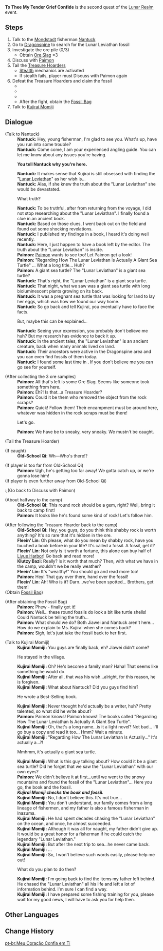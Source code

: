 {{Quest Infobox
|id            = 72661
|image         = Event Quest To Thee My Tender Confide.png
|type          = World
|region        = Mondstadt
|area          = Starfell Valley
|event_name    = Lunar Realm
|description   = You couldn't convince [[Jiawei]] to join the crew. Will things go more smoothly with [[Nantuck]]?<br /><br />You couldn't convince Jiawei to join the crew, so next it's time to try and recruit a Mondstadt fisherman, Nantuck. Maybe this time, things will go more smoothly?
|prev          = The Moon Has Risen
|next          = By Thy Pale Beams I Solitary Rove
|startLocation = [[Cider Lake]], [[Mondstadt]]
|characters    = Fleein' Lin; Klutzy Bazi; Kujirai Momiji; Nantuck; Old-School Qi; Paimon; Traveler
|primogems     = 60
|mora          = 30,000
|other         = {{Card|Hero's Wit|3}}
}}
'''To Thee My Tender Grief Confide''' is the second quest of the [[Lunar Realm]] event.

==Steps==
# Talk to the [[Mondstadt]] fisherman [[Nantuck]]
# Go to [[Dragonspine]] to search for the Lunar Leviathan fossil
# Investigate the ore pile (0/3)
#* Obtain [[Ore Slag]] ×3
# Discuss with [[Paimon]]
# Tail the [[Treasure Hoarders]]
#* [[Stealth]] mechanics are activated
#* If stealth fails, player must Discuss with Paimon again
# Defeat the Treasure Hoarders and claim the fossil
#* {{Enemy|Treasure Hoarders: Hydro Potioneer|x=1}}
#* {{Enemy|Treasure Hoarders: Handyman|x=1}}
#* {{Enemy|Treasure Hoarders: Scout|x=1}}
#* After the fight, obtain the [[Fossil Bag]]
# Talk to [[Kujirai Momiji]]

==Dialogue==
{{Dialogue start}}
;(Talk to Nantuck)
:'''Nantuck:''' Hey, young fisherman, I'm glad to see you. What's up, have you run into some trouble?
:'''Nantuck:''' Come come, I am your experienced angling guide. You can let me know about any issues you're having.

:'''You tell Nantuck why you're here.'''

:'''Nantuck:''' It makes sense that Kujirai is still obsessed with finding the "[[Lunar Leviathan]]" as her wish is...
:'''Nantuck:''' Alas, if she knew the truth about the "Lunar Leviathan" she would be devastated.
:{{DIcon}} What truth?
:'''Nantuck:''' To be truthful, after from returning from the voyage, I did not stop researching about the "Lunar Leviathan". I finally found a clue in an ancient book.
:'''Nantuck:''' Based on those clues, I went back out on the field and found out some shocking revelations.
:'''Nantuck:''' I published my findings in a book, I heard it's doing well recently.
:'''Nantuck:''' Here, I just happen to have a book left by the editor. The truth about the "Lunar Leviathan" is inside.
:'''Paimon:''' [[Paimon]] wants to see too! Let Paimon get a look!
:'''Paimon:''' "Regarding How The Lunar Leviathan Is Actually A Giant Sea Turtle" ... What a long title... Huh?
:'''Paimon:''' A giant sea turtle? The "Lunar Leviathan" is a giant sea turtle?
:'''Nantuck:''' That's right, the "Lunar Leviathan" is a giant sea turtle.
:'''Nantuck:''' That night, what we saw was a giant sea turtle with long bioluminescent plants growing on its back.
:'''Nantuck:''' It was a pregnant sea turtle that was looking for land to lay her eggs, which was how we found our way home.
:'''Nantuck:''' So go back and tell Kujirai, you eventually have to face the facts.
:{{DIcon}} But, maybe this can be explained...
:'''Nantuck:''' Seeing your expression, you probably don't believe me huh? But my research has evidence to back it up.
:'''Nantuck:''' In the ancient tales, the "Lunar Leviathan" is an ancient creature, back when many animals lived on land.
:'''Nantuck:''' Their ancestors were active in the Dragonspine area and you can even find fossils of them today.
:'''Nantuck:''' I found some last time in {{Color|buzzword|Wyrmrest Valley}}. If you don't believe me you can go see for yourself.

;(After collecting the 3 ore samples)
:'''Paimon:''' All that's left is some Ore Slag. Seems like someone took something from here.
:'''Paimon:''' Eh?! Is that...a Treasure Hoarder?
:'''Paimon:''' Could it be them who removed the object from the rock scraps?
:'''Paimon:''' Quick! Follow them! Their encampment must be around here, whatever was hidden in the rock scraps must be there!
:{{DIcon}} Let's go.
:'''Paimon:''' We have be to sneaky, very sneaky. We mustn't be caught.

;(Tail the Treasure Hoarder)

;(If caught)
:'''Old-School Qi:''' Wh&mdash;Who's there!?

;(If player is too far from Old-School Qi)
:'''Paimon:''' Ugh, he's getting too far away! We gotta catch up, or we're gonna lose him!
;(If player is even further away from Old-School Qi)
:;(Go back to Discuss with Paimon)

;(About halfway to the camp)
:'''Old-School Qi:''' This round rock should be a gem, right? Well, bring it back to camp first!
:'''Paimon:''' It looks like he's found some kind of rock! Let's follow him.

;(After following the Treasure Hoarder back to the camp)
:'''Old-School Qi:''' Hey, you guys, do you think this shabby rock is worth anything? It's so rare that it's hidden in the ore.
:'''Fleein' Lin:''' Oh please, what do you mean by shabby rock, have you touched a book before in your life? It's called a fossil. A fossil, get it?
:'''Fleein' Lin:''' Not only is it worth a fortune, this alone can buy half of [[Liyue Harbor]]! Go back and read more!
:'''Klutzy Bazi:''' Really? Is it worth that much? Then, with what we have in the camp, wouldn't we be really weather?
:'''Fleein' Lin:''' It's "wealthy!" You should go and read more too!
:'''Paimon:''' Hey! That guy over there, hand over the fossil!
:'''Fleein' Lin:''' Ah! Who is it? Darn...we've been spotted... Brothers, get them!
;(Obtain [[Fossil Bag]])

;(After obtaining the Fossil Bag)
:'''Paimon:''' Phew - finally got it!
:'''Paimon:''' Well... these round fossils do look a bit like turtle shells! Could Nantuck be telling the truth...
:'''Paimon:''' What should we do? Both Jiawei and Nantuck aren't here... How do we explain to Ms. Kujirai when she comes back?
:'''Paimon:''' Sigh, let's just take the fossil back to her first.

;(Talk to Kujirai Momiji)
:'''Kujirai Momiji:''' You guys are finally back, eh? Jiawei didn't come?
:{{DIcon}} He stayed in the village.
:'''Kujirai Momiji:''' Oh? He's become a family man? Haha! That seems like something he would do.
:'''Kujirai Momiji:''' After all, that was his wish...alright, for this reason, he is forgiven.
:'''Kujirai Momiji:''' What about Nantuck? Did you guys find him?
:{{DIcon}} He wrote a Best-Selling book.
:'''Kujirai Momiji:''' Never thought he'd actually be a writer, huh? Pretty talented, so what did he write about?
:'''Paimon:''' Paimon knows! Paimon knows! The books called "Regarding How The Lunar Leviathan Is Actually A Giant Sea Turtle".
:'''Kujirai Momiji:''' Oh, that's a long name...is it a light novel? Not bad... I'll go buy a copy and read it too... Hmm? Wait a minute.
:'''Kujirai Momiji:''' "Regarding How The Lunar Leviathan Is Actually..." It's actually a...?!
:{{DIcon}} Mmhmm, it's actually a giant sea turtle.
:'''Kujirai Momiji:''' What is this guy talking about? How could it be a giant sea turtle? Did he forget that we saw the "Lunar Leviathan" with our own eyes?
:'''Paimon:''' We didn't believe it at first...until we went to the snowy mountains and found the fossil of the "Lunar Leviathan"... Here you go, the book and the fossil.
:'''''Kujirai Momiji checks the book and fossil.'''''
:'''Kujirai Momiji:''' No, I don't believe this. It's not true...
:'''Kujirai Momiji:''' You don't understand, our family comes from a long lineage of fishermen, and my father is also a famous fisherman in Inazuma.
:'''Kujirai Momiji:''' He had spent decades chasing the "Lunar Leviathan" on the ocean, and once, he almost succeeded.
:'''Kujirai Momiji:''' Although it was all for naught, my father didn't give up. It would be a great honor for a fisherman if he could catch the legendary "Lunar Leviathan."
:'''Kujirai Momiji:''' But after the next trip to sea...he never came back.
:'''Kujirai Momiji:''' ...
:'''Kujirai Momiji:''' So, I won't believe such words easily, please help me out!
:{{DIcon}} What do you plan to do then?
:'''Kujirai Momiji:''' I'm going back to find the items my father left behind. He chased the "Lunar Leviathan" all his life and left a lot of information behind. I'm sure I can find a way.
:'''Kujirai Momiji:''' I have prepared some fishing training for you, please wait for my good news, I will have to ask you for help then.
{{Dialogue end}}

==Other Languages==
{{Other Languages
|en      = To Thee My Tender Grief Confide
|zhs     = 我本将心
|zhs_rm  = Wǒ Běn Jiāng Xīn
|zht     = 我本將心
|zht_rm  = Wǒ Běn Jiāng Xīn
|zh_tl   = 
|ja      = 心は通じず
|ja_rm   = Kokoro wa Tsuujizu
|ja_tl   = Heart Without Understanding
|ko      = 마음이 향하는 곳은 달이건만
|ko_rm   = 
|ko_tl   = 
|es      = Confío en ti
|es_tl   = (I) Trust in You
|fr      = À mon tendre chagrin, je confie
|fr_tl   = To My Tender Grief, I Confide
|ru      = Доверяю вам моё нежное горе
|ru_tl   = 
|th      = แด่จิตใจที่อ่อนโยน
|th_rm   = 
|th_tl   = 
|vi      = Trao Trọn Tấm Lòng
|vi_tl   = 
|de      = Dir vertraue ich meinen Kummer an
|de_tl   = I Entrust You My Grief
|id      = Gayung Tak Bersambut
|id_tl   = <!-- if any Indonesian saw this in the future, please fix it if that is the wrong meaning. I never heard that word before in my entire life. Thank you --> "Repay Kindness With Kindness, Repay Evil With Evil"
|pt      = Meu Coração Confia em Ti
|pt_tl   = My Heart Trusts in You
|id_note = Indonesian proverb with no English equivalent. The sentence itself is rarely used and not widely known in Indonesia. Roughly means "Repay kindness with kindness, repay evil with evil".
}}

==Change History==
{{Change History|2.1}}

[[pt-br:Meu Coração Confia em Ti]]